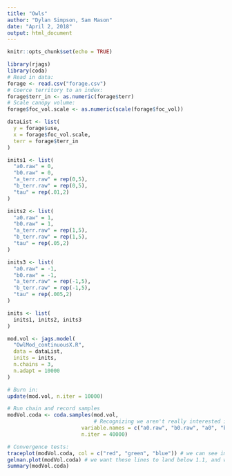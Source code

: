 ```yaml
---
title: "Owls"
author: "Dylan Simpson, Sam Mason"
date: "April 2, 2018"
output: html_document
---
```


```r
knitr::opts_chunk$set(echo = TRUE)
```

```r
library(rjags)
library(coda)
# Read in data:
forage <- read.csv("forage.csv")
# Coerce territory to an index:
forage$terr_in <- as.numeric(forage$terr)
# Scale canopy volume:
forage$foc_vol.scale <- as.numeric(scale(forage$foc_vol))
```

```r
dataList <- list(
  y = forage$use,
  x = forage$foc_vol.scale,
  terr = forage$terr_in
)

inits1 <- list(
  "a0.raw" = 0,
  "b0.raw" = 0,
  "a_terr.raw" = rep(0,5),
  "b_terr.raw" = rep(0,5),
  "tau" = rep(.01,2)
)

inits2 <- list(
  "a0.raw" = 1,
  "b0.raw" = 1,
  "a_terr.raw" = rep(1,5),
  "b_terr.raw" = rep(1,5),
  "tau" = rep(.05,2)
)

inits3 <- list(
  "a0.raw" = -1,
  "b0.raw" = -1,
  "a_terr.raw" = rep(-1,5),
  "b_terr.raw" = rep(-1,5),
  "tau" = rep(.005,2)
)

inits <- list(
  inits1, inits2, inits3
)
```


```r
mod.vol <- jags.model(
  "OwlMod_continuousX.R",
  data = dataList,
  inits = inits,
  n.chains = 3,
  n.adapt = 10000
)
```

```r
# Burn in:
update(mod.vol, n.iter = 10000)

# Run chain and record samples
modVol.coda <- coda.samples(mod.vol,
                            # Recognizing we aren't really interested in them, we still print the .raw parameters for investigating convergence problems
                        variable.names = c("a0.raw", "b0.raw", "a0", "b0", "a_terr", "b_terr", "sigma.terr.int", "sigma.terr.slope", "a_terr.raw", "b_terr.raw"),
                        n.iter = 40000)
```

```r
# Convergence tests:
traceplot(modVol.coda, col = c("red", "green", "blue")) # we can see immediately from these that there was no convergence, but another option is the Gelman plot:
gelman.plot(modVol.coda) # we want these lines to land below 1.1, and we can see from the y axis that that the values are far too large!
summary(modVol.coda)
```